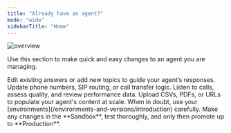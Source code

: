 ```yaml
---
title: "Already have an agent?"
mode: "wide"
sidebarTitle: "Home"
---
```


![overview](/images/front-page-graphic-maintain.png)

Use this section to make quick and easy changes to an agent you are managing.

<CardGroup cols={2}>
  <Card title="Knowledge Base" href="/knowledge-base">
    Edit existing answers or add new topics to guide your agent’s responses.
  </Card>
  <Card title="Update Routing" href="/routing-handoffs">
    Update phone numbers, SIP routing, or call transfer logic.
  </Card>
  <Card title="Analytics" href="/qa-analytics">
    Listen to calls, assess quality, and review performance data.
  </Card>
  <Card title="Imports and Export" href="/essentials/imports">
    Upload CSVs, PDFs, or URLs to populate your agent's content at scale.
  </Card>
</CardGroup>

<Tip>
When in doubt, use your [environments](/environments-and-versions/introduction) carefully. Make any changes in the **Sandbox**, test thoroughly, and only then promote up to **Production**.
</Tip>
